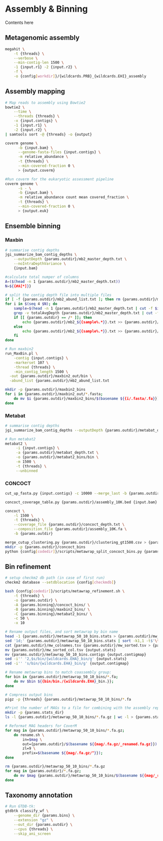 # Assembly & Binning
Contents here

## Metagenomic assembly

```sh
megahit \
    -t {threads} \
    --verbose \
    --min-contig-len 1500 \
    -1 {input.r1} -2 {input.r2} \
    -f \
    -o {config[workdir]}/{wildcards.PRB}_{wildcards.EHI}_assembly
```

## Assembly mapping

```sh
# Map reads to assembly using Bowtie2
bowtie2 \
    --time \
    --threads {threads} \
    -x {input.contigs} \
    -1 {input.r1} \
    -2 {input.r2} \
| samtools sort -@ {threads} -o {output}
```

```sh
coverm genome \
      -b {input.bam} \
      --genome-fasta-files {input.contigs} \
      -m relative_abundance \
      -t {threads} \
      --min-covered-fraction 0 \
      > {output.coverm}

#Run coverm for the eukaryotic assessment pipeline
coverm genome \
      -s - \
      -b {input.bam} \
      -m relative_abundance count mean covered_fraction \
      -t {threads} \
      --min-covered-fraction 0 \
      > {output.euk}
```

## Ensemble binning

### Maxbin
```sh
# summarise contig depths
jgi_summarize_bam_contig_depths \
    --outputDepth {params.outdir}/mb2_master_depth.txt \
    --noIntraDepthVariance \
    {input.bam}

#calculate total numper of columns
A=($(head -n 1 {params.outdir}/mb2_master_depth.txt))
N=${{#A[*]}}

# split the contig depth file into multiple files
if [ -f {params.outdir}/mb2_abund_list.txt ]; then rm {params.outdir}/mb2_abund_list.txt; fi
for i in $(seq 4 $N); do
    sample=$(head -n 1 {params.outdir}/mb2_master_depth.txt | cut -f $i)
    grep -v totalAvgDepth {params.outdir}/mb2_master_depth.txt | cut -f 1,$i > {params.outdir}/mb2_${{sample%.*}}.txt
    if [[ {params.outdir} == /* ]]; then
        echo {params.outdir}/mb2_${{sample%.*}}.txt >> {params.outdir}/mb2_abund_list.txt
    else
        echo {params.outdir}/mb2_${{sample%.*}}.txt >> {params.outdir}/mb2_abund_list.txt
    fi
done

# Run maxbin2
run_MaxBin.pl \
    -contig {input.contigs} \
    -markerset 107 \
    -thread {threads} \
    -min_contig_length 1500 \
  -out {params.outdir}/maxbin2_out/bin \
  -abund_list {params.outdir}/mb2_abund_list.txt

mkdir -p {params.outdir}/maxbin2_bins
for i in {params.outdir}/maxbin2_out/*.fasta;
    do mv $i {params.outdir}/maxbin2_bins/$(basename ${{i/.fasta/.fa}});
done
```
### Metabat
```sh
# summarise contig depths
jgi_summarize_bam_contig_depths --outputDepth {params.outdir}/metabat_depth.txt {input.bam}

# Run metabat2
metabat2 \
     -i {input.contigs} \
     -a {params.outdir}/metabat_depth.txt \
     -o {params.outdir}/metabat2_bins/bin \
     -m 1500 \
     -t {threads} \
     --unbinned
```
### CONCOCT
```sh
cut_up_fasta.py {input.contigs} -c 10000 --merge_last -b {params.outdir}/assembly_10K.bed -o 0 > {params.outdir}/assembly_10K.fa

concoct_coverage_table.py {params.outdir}/assembly_10K.bed {input.bam} > {params.outdir}/concoct_depth.txt

concoct \
    -l 1500 \
    -t {threads} \
    --coverage_file {params.outdir}/concoct_depth.txt \
    --composition_file {params.outdir}/assembly_10K.fa \
    -b {params.outdir}

merge_cutup_clustering.py {params.outdir}/clustering_gt1500.csv > {params.outdir}/clustering_gt1500_merged.csv
mkdir -p {params.outdir}/concoct_bins
python {config[codedir]}/scripts/metawrap_split_concoct_bins.py {params.outdir}/clustering_gt1500_merged.csv {input.contigs} {params.outdir}/concoct_bins
```
## Bin refinement
```sh
# setup checkm2 db path (in case of first run)
checkm2 database --setdblocation {config[checkmdb]}

bash {config[codedir]}/scripts/metawrap_refinement.sh \
    -t {threads} \
    -o {params.outdir} \
    -A {params.binning}/concoct_bins/ \
    -B {params.binning}/maxbin2_bins/ \
    -C {params.binning}/metabat2_bins/ \
    -c 50 \
    -x 10

# Rename output files, and sort metawrap by bin name
head -1 {params.outdir}/metawrap_50_10_bins.stats > {params.outdir}/mw_colnames.tsv
sed '1d;' {params.outdir}/metawrap_50_10_bins.stats | sort -k1,1 -t$'\t' > {params.outdir}/mw_sorted.tsv
cat {params.outdir}/mw_colnames.tsv {params.outdir}/mw_sorted.tsv > {params.outdir}/mw_sorted_col.tsv
mv {params.outdir}/mw_sorted_col.tsv {output.stats}
mv {params.outdir}/metawrap_50_10_bins.contigs {output.contigmap}
sed -i'' '2,$s/bin/{wildcards.EHA}_bin/g' {output.stats}
sed -i'' 's/bin/{wildcards.EHA}_bin/g' {output.contigmap}

# Rename metawrap bins to match coassembly group:
for bin in {params.outdir}/metawrap_50_10_bins/*.fa;
    do mv $bin ${{bin/bin./{wildcards.EHA}_bin.}};
done

# Compress output bins
pigz -p {threads} {params.outdir}/metawrap_50_10_bins/*.fa

#Print the number of MAGs to a file for combining with the assembly report
mkdir -p {params.stats_dir}
ls -l {params.outdir}/metawrap_50_10_bins/*.fa.gz | wc -l > {params.stats_dir}/{wildcards.EHA}_bins.tsv

# Reformat MAG headers for CoverM
for mag in {params.outdir}/metawrap_50_10_bins/*.fa.gz;
    do rename.sh \
        in=$mag \
        out={params.outdir}/$(basename ${{mag/.fa.gz/_renamed.fa.gz}}) \
        zl=9 \
        prefix=$(basename ${{mag/.fa.gz/^}});
done

rm {params.outdir}/metawrap_50_10_bins/*.fa.gz
for mag in {params.outdir}/*.fa.gz;
    do mv $mag {params.outdir}/metawrap_50_10_bins/$(basename ${{mag/_renamed/}});
done
```
## Taxonomy annotation

```sh
# Run GTDB-tk:
gtdbtk classify_wf \
    --genome_dir {params.bins} \
    --extension "gz" \
    --out_dir {params.outdir} \
    --cpus {threads} \
    --skip_ani_screen
```
